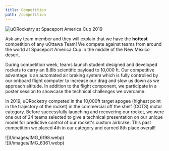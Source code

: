 ```yaml
---
title: Competition
path: /competition
---
```



![uORocketry at Spaceport America Cup 2019](/images/spacecup_2019.webp)

Ask any team member and they will explain that we have the **hottest** competition of any uOttawa Team! We compete against teams from around the world at Spaceport America Cup in the middle of the New Mexico desert.

During competition week, teams launch student designed and developed rockets to carry an 8.8lb scientific payload to 10,000 ft. Our competitive advantage is an automated air braking system which is fully controlled by our onboard flight computer to increase our drag and slow us down as we approach altitude. In addition to the flight component, we participate in a poster session to showcase the technical challenges we overcame.

In 2019, uORocketry competed in the 10,000ft target apogee (highest point in the trajectory of the rocket) in the commercial off the shelf (COTS) motor category. Before successfully launching and recovering our rocket, we were one out of 24 teams selected to give a technical presentation on our unique model for predictive control of our rocket's custom airbrake. This past competition we placed 4th in our category and earned 8th place overall!

<Columns>
<div>![](/images/IMG_6198.webp)</div>
<div>![](/images/IMG_6361.webp)</div>
</Columns>
